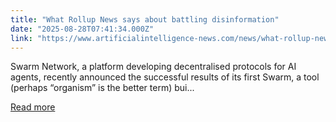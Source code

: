 ```yaml
---
title: "What Rollup News says about battling disinformation"
date: "2025-08-28T07:41:34.000Z"
link: "https://www.artificialintelligence-news.com/news/what-rollup-news-says-about-battling-disinformation/"
---
```


Swarm Network, a platform developing decentralised protocols for AI agents, recently announced the successful results of its first Swarm, a tool (perhaps &#8220;organism&#8221; is the better term) bui...

[Read more](https://www.artificialintelligence-news.com/news/what-rollup-news-says-about-battling-disinformation/)

